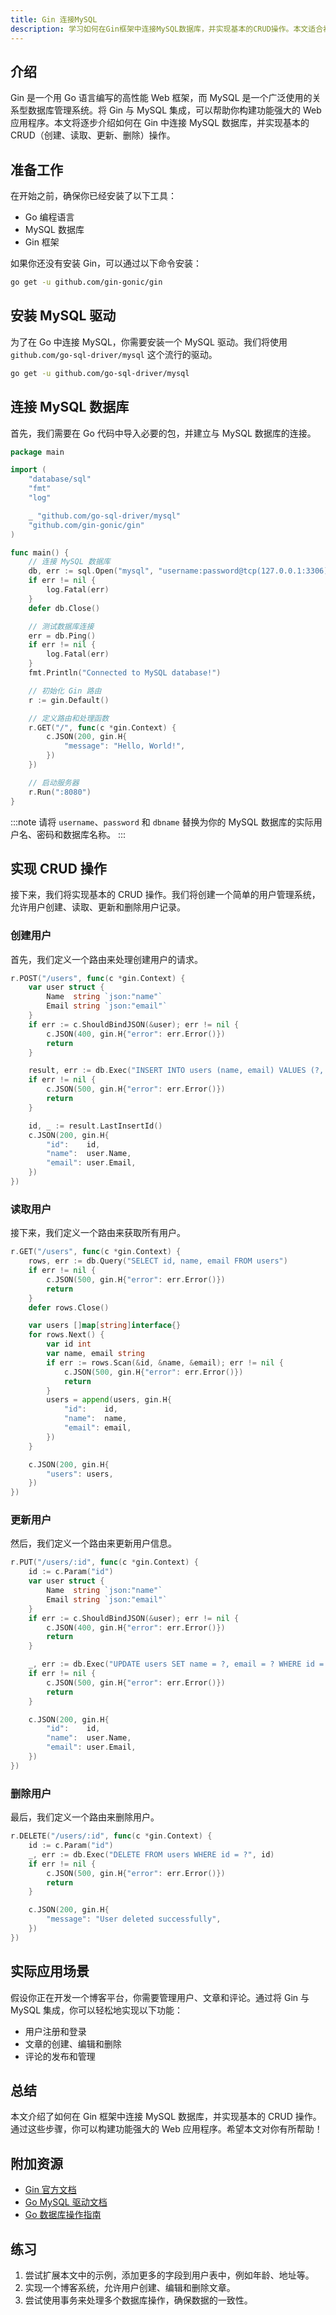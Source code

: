 ```yaml
---
title: Gin 连接MySQL
description: 学习如何在Gin框架中连接MySQL数据库，并实现基本的CRUD操作。本文适合初学者，包含详细的代码示例和实际应用场景。
---
```


## 介绍

Gin 是一个用 Go 语言编写的高性能 Web 框架，而 MySQL 是一个广泛使用的关系型数据库管理系统。将 Gin 与 MySQL 集成，可以帮助你构建功能强大的 Web 应用程序。本文将逐步介绍如何在 Gin 中连接 MySQL 数据库，并实现基本的 CRUD（创建、读取、更新、删除）操作。

## 准备工作

在开始之前，确保你已经安装了以下工具：

- Go 编程语言
- MySQL 数据库
- Gin 框架

如果你还没有安装 Gin，可以通过以下命令安装：

```bash
go get -u github.com/gin-gonic/gin
```

## 安装 MySQL 驱动

为了在 Go 中连接 MySQL，你需要安装一个 MySQL 驱动。我们将使用 `github.com/go-sql-driver/mysql` 这个流行的驱动。

```bash
go get -u github.com/go-sql-driver/mysql
```

## 连接 MySQL 数据库

首先，我们需要在 Go 代码中导入必要的包，并建立与 MySQL 数据库的连接。

```go
package main

import (
    "database/sql"
    "fmt"
    "log"

    _ "github.com/go-sql-driver/mysql"
    "github.com/gin-gonic/gin"
)

func main() {
    // 连接 MySQL 数据库
    db, err := sql.Open("mysql", "username:password@tcp(127.0.0.1:3306)/dbname")
    if err != nil {
        log.Fatal(err)
    }
    defer db.Close()

    // 测试数据库连接
    err = db.Ping()
    if err != nil {
        log.Fatal(err)
    }
    fmt.Println("Connected to MySQL database!")

    // 初始化 Gin 路由
    r := gin.Default()

    // 定义路由和处理函数
    r.GET("/", func(c *gin.Context) {
        c.JSON(200, gin.H{
            "message": "Hello, World!",
        })
    })

    // 启动服务器
    r.Run(":8080")
}
```

:::note
请将 `username`、`password` 和 `dbname` 替换为你的 MySQL 数据库的实际用户名、密码和数据库名称。
:::

## 实现 CRUD 操作

接下来，我们将实现基本的 CRUD 操作。我们将创建一个简单的用户管理系统，允许用户创建、读取、更新和删除用户记录。

### 创建用户

首先，我们定义一个路由来处理创建用户的请求。

```go
r.POST("/users", func(c *gin.Context) {
    var user struct {
        Name  string `json:"name"`
        Email string `json:"email"`
    }
    if err := c.ShouldBindJSON(&user); err != nil {
        c.JSON(400, gin.H{"error": err.Error()})
        return
    }

    result, err := db.Exec("INSERT INTO users (name, email) VALUES (?, ?)", user.Name, user.Email)
    if err != nil {
        c.JSON(500, gin.H{"error": err.Error()})
        return
    }

    id, _ := result.LastInsertId()
    c.JSON(200, gin.H{
        "id":    id,
        "name":  user.Name,
        "email": user.Email,
    })
})
```

### 读取用户

接下来，我们定义一个路由来获取所有用户。

```go
r.GET("/users", func(c *gin.Context) {
    rows, err := db.Query("SELECT id, name, email FROM users")
    if err != nil {
        c.JSON(500, gin.H{"error": err.Error()})
        return
    }
    defer rows.Close()

    var users []map[string]interface{}
    for rows.Next() {
        var id int
        var name, email string
        if err := rows.Scan(&id, &name, &email); err != nil {
            c.JSON(500, gin.H{"error": err.Error()})
            return
        }
        users = append(users, gin.H{
            "id":    id,
            "name":  name,
            "email": email,
        })
    }

    c.JSON(200, gin.H{
        "users": users,
    })
})
```

### 更新用户

然后，我们定义一个路由来更新用户信息。

```go
r.PUT("/users/:id", func(c *gin.Context) {
    id := c.Param("id")
    var user struct {
        Name  string `json:"name"`
        Email string `json:"email"`
    }
    if err := c.ShouldBindJSON(&user); err != nil {
        c.JSON(400, gin.H{"error": err.Error()})
        return
    }

    _, err := db.Exec("UPDATE users SET name = ?, email = ? WHERE id = ?", user.Name, user.Email, id)
    if err != nil {
        c.JSON(500, gin.H{"error": err.Error()})
        return
    }

    c.JSON(200, gin.H{
        "id":    id,
        "name":  user.Name,
        "email": user.Email,
    })
})
```

### 删除用户

最后，我们定义一个路由来删除用户。

```go
r.DELETE("/users/:id", func(c *gin.Context) {
    id := c.Param("id")
    _, err := db.Exec("DELETE FROM users WHERE id = ?", id)
    if err != nil {
        c.JSON(500, gin.H{"error": err.Error()})
        return
    }

    c.JSON(200, gin.H{
        "message": "User deleted successfully",
    })
})
```

## 实际应用场景

假设你正在开发一个博客平台，你需要管理用户、文章和评论。通过将 Gin 与 MySQL 集成，你可以轻松地实现以下功能：

- 用户注册和登录
- 文章的创建、编辑和删除
- 评论的发布和管理

## 总结

本文介绍了如何在 Gin 框架中连接 MySQL 数据库，并实现基本的 CRUD 操作。通过这些步骤，你可以构建功能强大的 Web 应用程序。希望本文对你有所帮助！

## 附加资源

- [Gin 官方文档](https://gin-gonic.com/docs/)
- [Go MySQL 驱动文档](https://github.com/go-sql-driver/mysql)
- [Go 数据库操作指南](https://golang.org/pkg/database/sql/)

## 练习

1. 尝试扩展本文中的示例，添加更多的字段到用户表中，例如年龄、地址等。
2. 实现一个博客系统，允许用户创建、编辑和删除文章。
3. 尝试使用事务来处理多个数据库操作，确保数据的一致性。